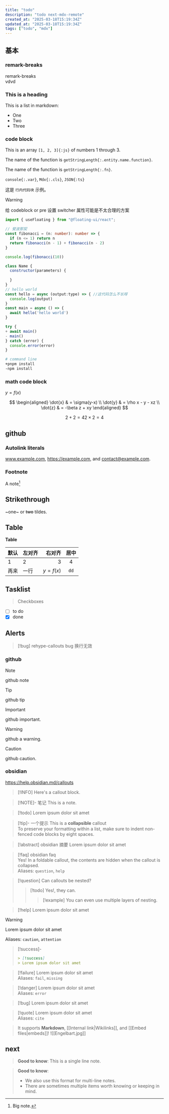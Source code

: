 ```yaml
---
title: "todo"
description: "todo next-mdx-remote"
created_at: "2025-03-18T15:19:34Z"
updated_at: "2025-03-18T15:19:34Z"
tags: ["todo", "mdx"]
---
```


## 基本 

### remark-breaks

remark-breaks\
vdvd

### This is a heading
 
This is a list in markdown:
 
- One
- Two
- Three

### code block

This is an array `[1, 2, 3]{:js}` of numbers 1 through 3.

The name of the function is `getStringLength{:.entity.name.function}`.

The name of the function is `getStringLength{:.fn}`.

`console{:.var}`, `Mdx{:.cls}`, `JSON{:ts}`

这是 `行内代码块` 示例。

> [!WARNING]
> 给 codeblock or pre 设置 switcher 属性可能是不太合理的方案

```ts filename="x.ts" {2}#a {3}#b switcher /fibonacci/2-3 title="title.ts"
import { useFloating } from "@floating-ui/react";

// 斐波那契
const fibonacci = (n: number): number => {
  if (n <= 1) return n
  return fibonacci(n - 1) + fibonacci(n - 2)
}

console.log(fibonacci(10))
```

```js  {3,5-7} showLineNumbers switcher caption="caption.ts" /hello/ {10}#g {11}#r
class Name {
  constructor(parameters) {
    
  }
}
// hello world
const hello = async (output:type) => { //这代码怎么不长呀
  console.log(output)
}
const main = async () => {
  await hello('hello world')
}

try {
+ await main()
- main()
} catch (error) {
  console.error(error)
}
```

```sh {2}#g {3}#r
# command line
+pnpm install
-npm install
```

### math code block

$y=f(x)$

$$
\begin{aligned}
\dot{x} & = \sigma(y-x) \\
\dot{y} & = \rho x - y - xz \\
\dot{z} & = -\beta z + xy
\end{aligned}
$$

```math
% 编写公式
2+2=4
2\times 2=4
```

## github

### Autolink literals

www.example.com, https://example.com, and contact@example.com.

### Footnote

A note[^1]

[^1]: Big note.

## Strikethrough

~one~ or ~~two~~ tildes.

## Table

**Table**

| 默认 | 左对齐  |  右对齐 |  居中  |
| - | :- | -: | :-: |
| 1 | 2 | 3 | 4 |
|再来 | 一行 | $y=f(x)$ | `dd` |

## Tasklist

> Checkboxes

* [ ] to do
* [x] done

## Alerts

> [!bug] rehype-callouts bug
> 换行无效


### github
> [!NOTE]
> github note 

> [!TIP]
> github tip

> [!IMPORTANT]
> github important.

> [!WARNING]
> github a warning.

> [!CAUTION]
> github caution.

### obsidian

https://help.obsidian.md/callouts

> [!INFO]
> Here's a callout block.

> [!NOTE]- 笔记
> This is a note.

> [!todo]
> Lorem ipsum dolor sit amet

> [!tip]- 一个提示
> This is a **collapsible** callout  
> To preserve your formatting within a list, make sure to indent non-fenced code blocks by eight spaces.

> [!abstract] obsidian 摘要
> Lorem ipsum dolor sit amet

> [!faq]
> obsidian faq  
> Yes! In a foldable callout, the contents are hidden when the callout is collapsed.  
> Aliases: `question`, `help`

> [!question] Can callouts be nested?
> > [!todo] Yes!, they can.
> > > [!example]  You can even use multiple layers of nesting.

> [!help]
> Lorem ipsum dolor sit amet

> [!warning]
> Lorem ipsum dolor sit amet
>
> Aliases: `caution`, `attention`

> [!success]-
> ```md
> > [!success]
> > Lorem ipsum dolor sit amet
> ```

> [!failure]
> Lorem ipsum dolor sit amet  
> Aliases: `fail`, `missing`

> [!danger]
> Lorem ipsum dolor sit amet  
> Aliases: `error`

> [!bug]
> Lorem ipsum dolor sit amet

> [!quote]
> Lorem ipsum dolor sit amet<br/>
> Aliases: `cite`

> It supports **Markdown**, [[Internal link|Wikilinks]], and [[Embed files|embeds]]!
> ![[Engelbart.jpg]]

## next

> **Good to know**: This is a single line note.
 
> **Good to know**:
>
> - We also use this format for multi-line notes.
> - There are sometimes multiple items worth knowing or keeping in mind.
